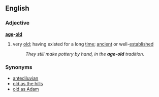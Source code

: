 ==English==
===Adjective===
'''[[age]]-[[old]]'''
# very [[old]]; having existed for a long [[time]]; [[ancient]] or well-[[establish]]ed
#:''They still make pottery by hand, in the '''age-old''' tradition.''
===Synonyms===
*[[antediluvian]]
*[[old as the hills]]
*[[old as Adam]]